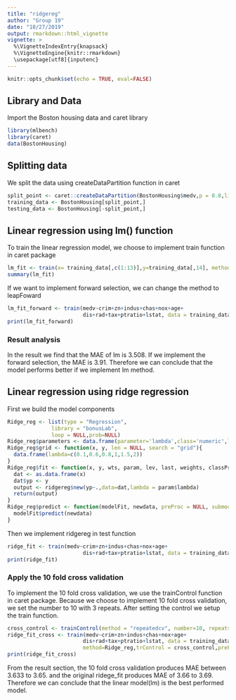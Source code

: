 ```yaml
---
title: "ridgereg"
author: "Group 19"
date: "10/27/2019"
output: rmarkdown::html_vignette
vignette: >
  %\VignetteIndexEntry{knapsack}
  %\VignetteEngine{knitr::rmarkdown}
  \usepackage[utf8]{inputenc}
---
```


```r
knitr::opts_chunk$set(echo = TRUE, eval=FALSE)
```

## Library and Data
Import the Boston housing data and caret library
```r
library(mlbench)
library(caret)
data(BostonHousing)
```

## Splitting data
We split the data using createDataPartition function in caret
```r
split_point <- caret::createDataPartition(BostonHousing$medv,p = 0.8,list = F)
training_data <- BostonHousing[split_point,]
testing_data <- BostonHousing[-split_point,]
```

## Linear regression using lm() function
To train the linear regression model, we choose to implement train function in caret package
```r
lm_fit <- train(x= training_data[,c(1:13)],y=training_data[,14], method = "lm")
summary(lm_fit)
```

If we want to implement forward selection, we can change the method to leapFoward
```r
lm_fit_forward <- train(medv~crim+zn+indus+chas+nox+age+
                        dis+rad+tax+ptratio+lstat, data = training_data, method = "leapForward")
print(lm_fit_forward)
```

### Result analysis
In the result we find that the MAE of lm is 3.508. If we implement the forward selection, the 
MAE is 3.91. Therefore we can conclude that the model performs better if we implement lm method.

## Linear regression using ridge regression
First we build the model components
```r
Ridge_reg <- list(type = "Regression",
              library = "bonusLab",
              loop = NULL,prob=NULL)
Ridge_reg$parameters <- data.frame(parameter='lambda',class='numeric',label='lambda')
Ridge_reg$grid <- function(x, y, len = NULL, search = "grid"){
  data.frame(lambda=c(0.1,0.6,0.8,1,1.5,2))
}
Ridge_reg$fit <- function(x, y, wts, param, lev, last, weights, classProbs, ...){
  dat <- as.data.frame(x)
  dat$yp <- y
  output <- ridgereg$new(yp~.,data=dat,lambda = param$lambda)
  return(output)
}
Ridge_reg$predict <- function(modelFit, newdata, preProc = NULL, submodels = NULL){
  modelFit$predict(newdata)
}
```
Then we implement ridgereg in test function 
```r
ridge_fit <- train(medv~crim+zn+indus+chas+nox+age+
                        dis+rad+tax+ptratio+lstat, data = training_data, method = Ridge_reg)
print(ridge_fit)
```

### Apply the 10 fold cross validation
To implement the 10 fold cross validation, we use the trainControl function in caret package. Because we choose to implement 10 fold cross validation, we set the number to 10 with 3 repeats.
After setting the control we setup the train function.
```r
cross_control <- trainControl(method = "repeatedcv", number=10, repeats = 3)
ridge_fit_cross <- train(medv~crim+zn+indus+chas+nox+age+
                        dis+rad+tax+ptratio+lstat, data = training_data,
                        method=Ridge_reg,trControl = cross_control,preProc = c("scale","center"))
print(ridge_fit_cross)
```

From the result section, the 10 fold cross validation produces MAE between 3.633 to 3.65. and the original ridege_fit produces MAE of 3.66 to 3.69. Therefore we can conclude that the linear model(lm) is the best performed model.